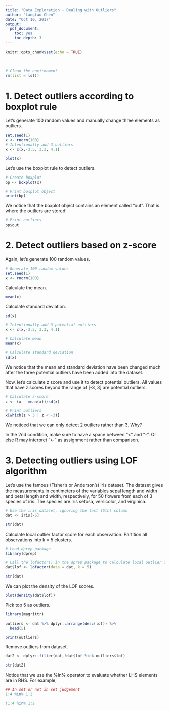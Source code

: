 ```yaml
---
title: "Data Exploration - Dealing with Outliers"
author: "Langtao Chen"
date: "Oct 10, 2017"
output: 
  pdf_document: 
    toc: yes
    toc_depth: 3
---
```


```r
knitr::opts_chunk$set(echo = TRUE)
```

&nbsp;
&nbsp;


\newpage


```r
# Clean the environment
rm(list = ls())
```


# 1. Detect outliers according to boxplot rule

Let's generate 100 random values and manually change three elements as outliers.

```r
set.seed(1)
x <- rnorm(100)
# Intentionally add 3 outliers
x <- c(x,-3.5, 3.3, 4.1)

```

```r
plot(x)
```

Let's use the boxplot rule to detect outliers.

```r
# Create boxplot
bp <- boxplot(x)
```

```r
# Print boxplot object
print(bp)
```

We notice that the boxplot object contains an element called "out". That is where the outliers are stored!

```r
# Print outliers
bp$out
```



# 2. Detect outliers based on z-score

Again, let's generate 100 random values.

```r
# Generate 100 random values
set.seed(1)
x <- rnorm(100)
```
Calculate the mean.
```r
mean(x)
```

Calculate standard deviation.

```r
sd(x)
```

```r
# Intentionally add 3 potential outliers
x <- c(x,-3.5, 3.3, 4.1)

# Calculate mean
mean(x)
```
```r
# Calculate standard deviation
sd(x)
```

We notice that the mean and standard deviation have been changed much after the three potential outliers have been added into the dataset.

Now, let's calculate z score and use it to detect potential outliers. All values that have z scores beyond the range of [-3, 3] are potential outliers.

```r
# Calculate z-score
z <- (x - mean(x))/sd(x)

# Print outliers
x[which(z > 3 | z < -3)] 
```

We noticed that we can only detect 2 outliers rather than 3. Why?

In the 2nd condition, make sure to have a space between "<" and "-". Or else R may interpret "<-" as assignment rather than comparison.

# 3. Detecting outliers using LOF algorithm

Let's use the famous (Fisher's or Anderson's) iris dataset. The dataset gives the measurements in centimeters of the variables sepal length and width and petal length and width, respectively, for 50 flowers from each of 3 species of iris. The species are Iris setosa, versicolor, and virginica.

```r
# Use the iris dataset, ignoring the last (5th) column
dat <- iris[-5]

str(dat)
```

Calculate local outlier factor score for each observation. Partition all observations into k = 5 clusters.

```r
# Load dprep package
library(dprep)

# Call the lofactor() in the dprep package to calculate local outlier factor score
dat$lof <- lofactor(data = dat, k = 5)

str(dat)

```

We can plot the density of the LOF scores.

```r
plot(density(dat$lof))

```

Pick top 5 as outliers.

```r
library(magrittr)

outliers <- dat %>% dplyr::arrange(desc(lof)) %>%
  head(5)

print(outliers)
```

Remove outliers from dataset.

```r
dat2 <- dplyr::filter(dat,!dat$lof %in% outliers$lof)

str(dat2)
```

Notice that we use the %in% operator to evaluate whether LHS elements are in RHS. For example,

```r
## In set or not in set judgement
1:4 %in% 1:2
```

```r
!1:4 %in% 1:2
```

